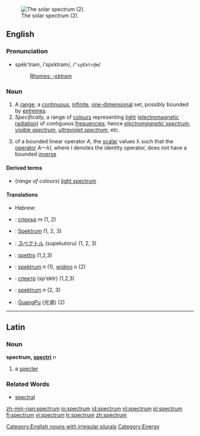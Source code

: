 [[Image:High Resolution Solar Spectrum.jpg|thumb|right|The solar spectrum (2).]]
==English==

===Pronunciation===
*spĕk'trəm, /ˈspɛktrəm/, /<tt>"spEktr@m</tt>/
*:[[Rhymes:English:-ɛktrəm|Rhymes: -ɛktrəm]]

===Noun===
{{en-noun|spectr|a}}

#A [[range]]; a [[continuous]], [[infinite]], [[one-dimensional]] set, possibly bounded by [[extremes]].
#''Specifically,'' a range of [[colour]]s representing [[light]] ([[electromagnetic radiation]]) of contiguous [[frequency|frequencies]]; hence ''[[electromagnetic spectrum]]'', ''[[visible spectrum]]'', ''[[ultraviolet spectrum]]'', etc.
# {{linearalg}} of a bounded linear operator ''A'', the [[scalar]] values λ such that the [[operator]] ''A—λI'', where ''I'' denotes the identity operator, does not have a bounded [[inverse]]

====Derived terms====
* (''range of colours'') [[light spectrum]]

====Translations====
{{trans-top|range}}
{{trans-mid}}
{{trans-bottom}}
{{trans-top|range of colors}}
*Hebrew: {{he-translation|ספקטרום|spéktrum}}
{{trans-mid}}
{{trans-bottom}}
{{trans-top|set of scalar values}}
{{trans-mid}}
{{trans-bottom}}
{{checktrans}}
{{trans-top|translations to be checked}}
*{{ttbc|Bulgarian}}: [[спекър]] ''m'' (1, 2)
*{{ttbc|German}}: [[Spektrum]] {{n}} (1, 2, 3)
*{{ttbc|Japanese}}: [[スペクトル]] (supekutoru) (1, 2, 3)
*{{ttbc|Italian}}: [[spettro]] {{m}} (1,2,3)
{{trans-mid}}
*{{ttbc|Polish}}: [[spektrum]] ''n'' (1), [[widmo]] ''n'' (2)
*{{ttbc|Russian}}: [[спектр]] (sp'ektr) {{m}} (1,2,3)
*{{ttbc|Swedish}}: [[spektrum]] ''n''  (2, 3)
*{{ttbc|Chinese}}: [[GuangPu]] (光谱) (2)
{{trans-bottom}}
----

==Latin==
===Noun===
'''spectrum, [[Wiktionary Appendix:Latin second declension|spectri]]''' ''n''

#a [[specter]]
===Related Words===
*[[spectral]]

[[Category:English nouns with irregular plurals]]
[[Category:Energy]]

[[zh-min-nan:spectrum]]
[[io:spectrum]]
[[id:spectrum]]
[[nl:spectrum]]
[[pl:spectrum]]
[[fi:spectrum]]
[[vi:spectrum]]
[[tr:spectrum]]
[[zh:spectrum]]